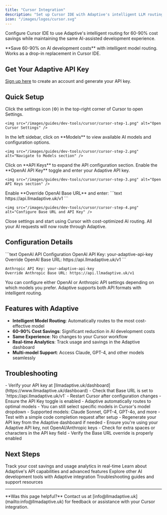 ```yaml
---
title: "Cursor Integration"
description: "Set up Cursor IDE with Adaptive's intelligent LLM routing for 60-90% cost savings"
icon: "/images/logos/cursor.svg"
---
```


Configure Cursor IDE to use Adaptive's intelligent routing for 60-90% cost savings while maintaining the same AI-assisted development experience.

<Tip>
**Save 60-90% on AI development costs** with intelligent model routing. Works as a drop-in replacement in Cursor IDE.
</Tip>

## Get Your Adaptive API Key

[Sign up here](https://www.llmadaptive.uk/sign-up?redirect_url=/api-platform/orgs) to create an account and generate your API key.

## Quick Setup

<Steps>
  <Step title="Open Cursor Settings" icon="gear">
    Click the settings icon (⚙️) in the top-right corner of Cursor to open Settings.

    <img src="/images/guides/dev-tools/cursor/cursor-step-1.png" alt="Open Cursor Settings" />
  </Step>

  <Step title="Navigate to Models" icon="robot">
    In the left sidebar, click on **Models** to view available AI models and configuration options.

    <img src="/images/guides/dev-tools/cursor/cursor-step-2.png" alt="Navigate to Models section" />
  </Step>

  <Step title="Configure API Keys" icon="key">
    Click on **API Keys** to expand the API configuration section. Enable the **OpenAI API Key** toggle and enter your Adaptive API key.

    <img src="/images/guides/dev-tools/cursor/cursor-step-3.png" alt="Open API Keys section" />
  </Step>

  <Step title="Set Base URL" icon="link">
    Enable **Override OpenAI Base URL** and enter:
    ```text
    https://api.llmadaptive.uk/v1
    ```

    <img src="/images/guides/dev-tools/cursor/cursor-step-4.png" alt="Configure Base URL and API Key" />
  </Step>

  <Step title="Start Coding" icon="play">
    Close settings and start using Cursor with cost-optimized AI routing. All your AI requests will now route through Adaptive.
  </Step>
</Steps>

## Configuration Details

<CodeGroup>
```text OpenAI API Configuration
OpenAI API Key: your-adaptive-api-key
Override OpenAI Base URL: https://api.llmadaptive.uk/v1
```

```text Anthropic API Configuration (Alternative)
Anthropic API Key: your-adaptive-api-key
Override Anthropic Base URL: https://api.llmadaptive.uk/v1
```
</CodeGroup>

<Note>
You can configure either OpenAI or Anthropic API settings depending on which models you prefer. Adaptive supports both API formats with intelligent routing.
</Note>

## Features with Adaptive

- **Intelligent Model Routing**: Automatically routes to the most cost-effective model
- **60-90% Cost Savings**: Significant reduction in AI development costs
- **Same Experience**: No changes to your Cursor workflow
- **Real-time Analytics**: Track usage and savings in the Adaptive dashboard
- **Multi-model Support**: Access Claude, GPT-4, and other models seamlessly

## Troubleshooting

<AccordionGroup>
<Accordion title="Connection Issues" icon="wifi-off">
- Verify your API key at [llmadaptive.uk/dashboard](https://www.llmadaptive.uk/dashboard)
- Check that Base URL is set to `https://api.llmadaptive.uk/v1`
- Restart Cursor after configuration changes
- Ensure the API Key toggle is enabled
</Accordion>

<Accordion title="Model Selection" icon="robot">
- Adaptive automatically routes to optimal models
- You can still select specific models in Cursor's model dropdown
- Supported models: Claude Sonnet, GPT-4, GPT-4o, and more
- Test with a simple code completion request after setup
</Accordion>

<Accordion title="Authentication Errors" icon="key">
- Regenerate your API key from the Adaptive dashboard if needed
- Ensure you're using your Adaptive API key, not OpenAI/Anthropic keys
- Check for extra spaces or characters in the API key field
- Verify the Base URL override is properly enabled
</Accordion>
</AccordionGroup>

## Next Steps

<CardGroup cols={2}>
  <Card
    title="Monitor Usage & Savings"
    href="https://www.llmadaptive.uk/dashboard"
    icon="chart-line"
    cta="View Dashboard"
  >
    Track your cost savings and usage analytics in real-time
  </Card>
  <Card
    title="API Documentation"
    href="/api-reference/chat-completions"
    icon="book"
    cta="View API Docs"
  >
    Learn about Adaptive's API capabilities and advanced features
  </Card>
  <Card
    title="Other IDE Extensions"
    href="/developer-tools/cline"
    icon="code"
    cta="More Tools"
  >
    Explore other AI development tools with Adaptive integration
  </Card>
  <Card
    title="Get Support"
    href="/troubleshooting"
    icon="life-ring"
    cta="Get Help"
  >
    Troubleshooting guides and support resources
  </Card>
</CardGroup>

---

<Note>
**Was this page helpful?** Contact us at [info@llmadaptive.uk](mailto:info@llmadaptive.uk) for feedback or assistance with your Cursor integration.
</Note>
